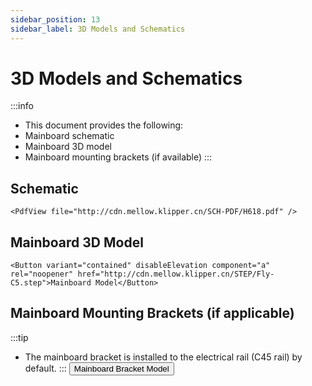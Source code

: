 ```yaml
---
sidebar_position: 13
sidebar_label: 3D Models and Schematics
---
```




# 3D Models and Schematics


:::info
* This document provides the following:
* Mainboard schematic
* Mainboard 3D model
* Mainboard mounting brackets (if available)
:::

## Schematic

    <PdfView file="http://cdn.mellow.klipper.cn/SCH-PDF/H618.pdf" />


## Mainboard 3D Model

    <Button variant="contained" disableElevation component="a" rel="noopener" href="http://cdn.mellow.klipper.cn/STEP/Fly-C5.step">Mainboard Model</Button>


## Mainboard Mounting Brackets (if applicable)

:::tip
* The mainboard bracket is installed to the electrical rail (C45 rail) by default.
:::
<Button variant="contained" disableElevation component="a" rel="noopener" href="http://cdn.mellow.klipper.cn/STEP/c5.zip">Mainboard Bracket Model</Button>
